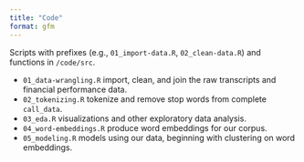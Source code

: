 ```yaml
---
title: "Code"
format: gfm
---
```


Scripts with prefixes (e.g., `01_import-data.R`, `02_clean-data.R`) and functions in `/code/src`.

- `01_data-wrangling.R` import, clean, and join the raw transcripts and financial performance data.
- `02_tokenizing.R` tokenize and remove stop words from complete `call_data`.
- `03_eda.R` visualizations and other exploratory data analysis.
- `04_word-embeddings.R` produce word embeddings for our corpus.
- `05_modeling.R` models using our data, beginning with clustering on word embeddings.
